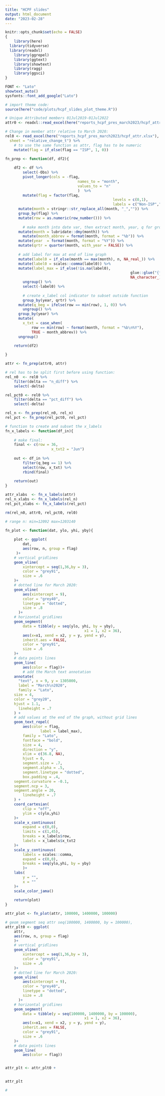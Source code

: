 ```yaml
---
title: "HCPF slides"
output: html_document
date: "2023-02-28"
---
```


```r
knitr::opts_chunk$set(echo = FALSE)
{
	library(here)
  library(tidyverse) 
  library(readxl)
	library(ggrepel)
	library(ggtext)
	library(showtext)
	library(ragg)
	library(ggsci)
}

FONT <- "Lato"
showtext_auto()
sysfonts::font_add_google("Lato")

# import theme code: 
source(here("code/plots/hcpf_slides_plot_theme.R"))

```  

```r

# Unique Attributed members 01Jul2019-01Jul2022
attr0 <- readxl::read_excel(here("reports_hcpf_pres_march2023/hcpf_attr.xlsx"))

# Change in member attr relative to March 2020: 
rel0 <- read_excel(here("reports_hcpf_pres_march2023/hcpf_attr.xlsx"), 
  sheet = "relative_change_t") %>% 
	# to use the same function as attr, flag has to be numeric
	mutate(flag = if_else(flag == "ISP", 1, 0))
```


```r

fn_prep <- function(df, df2){
	
	df2 <- df %>% 
		select(-Obs) %>% 
		pivot_longer(cols = -flag,
								 names_to = "month",
								 values_to = "n"
								 )  %>% 
		mutate(flag = factor(flag,
												 levels = c(0,1),
												 labels = c("Non-ISP","ISP"))) %>% 
	  mutate(month = stringr::str_replace_all(month, "_","")) %>% 
	  group_by(flag) %>% 
	  mutate(row = as.numeric(row_number())) %>% 
		
		# make month into date var, then extract month, year, q for grouping
	  mutate(month = lubridate::dmy(month)) %>% 
		mutate(month_abbrev = format(month, format = "%b")) %>% 
	  mutate(year  = format(month, format = "%Y")) %>% 
	  mutate(qrtr = quarter(month, with_year = FALSE)) %>% 
		
	  # add label for max at end of line graph 
	  mutate(label0 = if_else(month == max(month), n, NA_real_)) %>% 
	  mutate(label0 = scales::comma(label0)) %>% 
	  mutate(label_max = if_else(!is.na(label0), 
	  													 glue::glue("{flag}\n(n={label0})"),
	  													 NA_character_)) %>% 
		ungroup() %>% 
		select(-label0) %>% 
		
		# create x_label col indicator to subset outside function
		group_by(year, qrtr) %>% 
	  mutate(q_beg = ifelse(row == min(row), 1, 0)) %>%
		ungroup() %>% 
	  group_by(year) %>% 
	  mutate(
	  	x_txt = case_when(
	  		row == min(row) ~ format(month, format = "%b\n%Y"),
	  		TRUE ~ month_abbrev)) %>% 
	  ungroup() 
	
	return(df2)

}

attr <- fn_prep(attr0, attr)

# rel has to be split first before using function: 
rel_n0  <- rel0 %>% 
	filter(delta == "n_diff") %>%
	select(-delta) 

rel_pct0 <- rel0 %>% 
	filter(delta == "pct_diff") %>%
	select(-delta) 

rel_n <- fn_prep(rel_n0, rel_n)
rel_pct <- fn_prep(rel_pct0, rel_pct)

# function to create and subset the x_labels
fn_x_labels <- function(df_in){
	
	# make final: 
	final <- c(row = 36,
					 x_txt2 = "Jun")
	
	out <- df_in %>% 
		filter(q_beg == 1) %>% 
		select(row, x_txt) %>% 
		rbind(final)
	
	return(out)
}

attr_xlabs  <- fn_x_labels(attr)
rel_n_xlabs <- fn_x_labels(rel_n)
rel_pct_xlabs <- fn_x_labels(rel_pct)

rm(rel_n0, attr0, rel_pct0, rel0)

```  

```r
# range n: min=12092 max=1203140  

fn_plot <- function(dat, ylo, yhi, yby){
	
	plot <- ggplot(
		dat,
		aes(row, n, group = flag)
	 )+
	# vertical gridlines
	geom_vline(
		xintercept = seq(1,36,by = 3),
		color = "grey91",
		size = .6
	)+
	# dotted line for March 2020: 
	geom_vline(
		aes(xintercept = 9),
		color = "grey40",
		linetype = "dotted",
		size = .8
	  )+
	# horizontal gridlines
	geom_segment(
		data = tibble(y = seq(ylo, yhi, by = yby), 
									x1 = 1, x2 = 36),
		aes(x=x1, xend = x2, y = y, yend = y),
		inherit.aes = FALSE,
		color = "grey91",
		size = .6
	)+
	# data points lines
	geom_line(
		aes(color = flag))+
		# add the March text annotation 
	annotate(
	  "text", x = 9, y = 1305000,
	  label = "March\n2020",
	  family = "Lato",
  	size = 4,
  	color = "grey20",
  	hjust = 1.1,
	  lineheight = .7
  	) + 
	# add values at the end of the graph, without grid lines
	geom_text_repel(
		aes(color = flag,
				label = label_max),
		family = "Lato",
		fontface = "bold",
		size = 4,
		direction = "y",
		xlim = c(36.8, NA),
		hjust = 0,
		segment.size = .7,
		segment.alpha = .5, 
		segment.linetype = "dotted",
		box.padding = .4,
    segment.curvature = -0.1,
    segment.ncp = 3,
    segment.angle = 20,
		lineheight = .7
	) + 
	coord_cartesian(
		clip = "off",
		ylim = c(ylo,yhi)
	)+
	scale_x_continuous(
		expand = c(0,0),
		limits = c(1,45),
		breaks = x_labels$row,
		labels = x_labels$x_txt2
	)+
	scale_y_continuous(
		labels = scales::comma,
		expand = c(0,0),
		breaks = seq(ylo,yhi, by = yby)
		)+
	labs(
		y = "",
		x = ""
	)+
	scale_color_jama()
	
	return(plot)
}

attr_plot <- fn_plot(attr, 100000, 1400000, 100000)

# geom_segment seq attr seq(100000, 1400000, by = 100000), 
attr_plt0 <- ggplot(
	attr,
	aes(row, n, group = flag)
	)+
	# vertical gridlines
	geom_vline(
		xintercept = seq(1,36,by = 3),
		color = "grey91",
		size = .6
	)+
	# dotted line for March 2020: 
	geom_vline(
		aes(xintercept = 9),
		color = "grey40",
		linetype = "dotted",
		size = .8
	  )+
	# horizontal gridlines
	geom_segment(
		data = tibble(y = seq(100000, 1400000, by = 100000), 
									x1 = 1, x2 = 36),
		aes(x=x1, xend = x2, y = y, yend = y),
		inherit.aes = FALSE,
		color = "grey91",
		size = .6
	)+
	# data points lines
	geom_line(
		aes(color = flag))


attr_plt <- attr_plt0 + 
	

attr_plt

```  

```r

#
```


